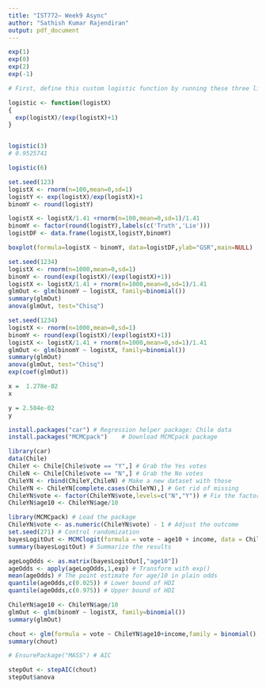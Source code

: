 ```yaml
---
title: "IST772– Week9 Async"
author: "Sathish Kumar Rajendiran"
output: pdf_document
---
```



```r
exp(1)
exp(0)
exp(2)
exp(-1)
```

```r
# First, define this custom logistic function by running these three lines of code:

logistic <- function(logistX)
{
  exp(logistX)/(exp(logistX)+1)
}


logistic(3)
# 0.9525741

logistic(6)
```
```r
set.seed(123)
logistX <- rnorm(n=100,mean=0,sd=1)
logistY <- exp(logistX)/exp(logistX)+1
binomY <- round(logistY)

logistX <- logistX/1.41 +rnorm(n=100,mean=0,sd=1)/1.41
binomY <- factor(round(logistY),labels(c('Truth','Lie')))
logistDF <- data.frame(logistX,logistY,binomY)

boxplot(formula=logistX ~ binomY, data=logistDF,ylab="GSR",main=NULL)
```
```r
set.seed(1234)
logistX <- rnorm(n=1000,mean=0,sd=1)
binomY <- round(exp(logistX)/(exp(logistX)+1))
logistX <- logistX/1.41 + rnorm(n=1000,mean=0,sd=1)/1.41
glmOut <- glm(binomY ~ logistX, family=binomial())
summary(glmOut)
anova(glmOut, test="Chisq")
```

```r
set.seed(1234)
logistX <- rnorm(n=1000,mean=0,sd=1)
binomY <- round(exp(logistX)/(exp(logistX)+1))
logistX <- logistX/1.41 + rnorm(n=1000,mean=0,sd=1)/1.41
glmOut <- glm(binomY ~ logistX, family=binomial())
summary(glmOut)
anova(glmOut, test="Chisq")
exp(coef(glmOut))
```
```r

x =  1.278e-02
x

y = 2.584e-02
y
```

```r
install.packages("car") # Regression helper package: Chile data
install.packages("MCMCpack")    # Download MCMCpack package

library(car)
data(Chile)
ChileY <- Chile[Chile$vote == "Y",] # Grab the Yes votes
ChileN <- Chile[Chile$vote == "N",] # Grab the No votes
ChileYN <- rbind(ChileY,ChileN) # Make a new dataset with those
ChileYN <- ChileYN[complete.cases(ChileYN),] # Get rid of missing
ChileYN$vote <- factor(ChileYN$vote,levels=c("N","Y")) # Fix the factor
ChileYN$age10 <- ChileYN$age/10

library(MCMCpack) # Load the package
ChileYN$vote <- as.numeric(ChileYN$vote) - 1 # Adjust the outcome
set.seed(271) # Control randomization
bayesLogitOut <- MCMClogit(formula = vote ~ age10 + income, data = ChileYN)
summary(bayesLogitOut) # Summarize the results

ageLogOdds <- as.matrix(bayesLogitOut[,"age10"])
ageOdds <- apply(ageLogOdds,1,exp) # Transform with exp()
mean(ageOdds) # The point estimate for age/10 in plain odds
quantile(ageOdds,c(0.025)) # Lower bound of HDI
quantile(ageOdds,c(0.975)) # Upper bound of HDI
```
```r

ChileYN$age10 <- ChileYN$age/10
glmOut <- glm(binomY ~ logistX, family=binomial())
summary(glmOut)

chout <- glm(formula = vote ~ ChileYN$age10+income,family = binomial(),data=ChileYN)
summary(chout)
```
```r
# EnsurePackage("MASS") # AIC

stepOut <- stepAIC(chout)
stepOut$anova
```

